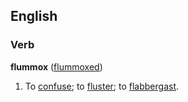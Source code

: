 ==English==

===Verb===
'''flummox'''   ([[flummoxed]])
#To [[confuse]]; to [[fluster]]; to [[flabbergast]].